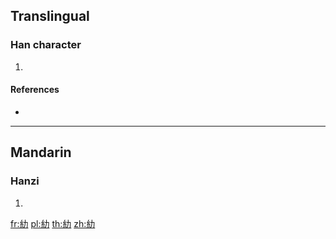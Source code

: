 {{character info/new}}
==Translingual==

===Han character===
{{Han char|rn=120|rad=糸|as=02|sn=8|four=|canj=VFKS}}

# {{defn|Han|sort=糸02}}

====References====
* {{Han ref|kx=0915.060|dkj=27225|dj=1342.040|hdz=53362.050|uh=7CFC|ud=31996}}

----

==Mandarin==

===Hanzi===
{{cmn-hanzi|pin=[[gōng]] ([[gong1]]), [[jiǎo]] ([[jiao3]]), [[jiǔ]] ([[jiu3]])|wg=kung<sup>1</sup>, chiao<sup>3</sup>, chiu<sup>3</sup>}}

# {{defn|lang=cmn|sort=糸02}}

[[fr:糼]]
[[pl:糼]]
[[th:糼]]
[[zh:糼]]